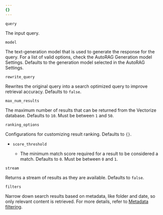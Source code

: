 ```yaml
---
{}
---
```



`query` <Type text="string" /> <MetaInfo text="required" />

The input query.

`model` <Type text="string" /> <MetaInfo text="optional" />

The text-generation model that is used to generate the response for the query. For a list of valid options, check the AutoRAG Generation model Settings. Defaults to the generation model selected in the AutoRAG Settings.

`rewrite_query` <Type text="boolean" /> <MetaInfo text="optional" />

Rewrites the original query into a search optimized query to improve retrieval accuracy. Defaults to `false`.

`max_num_results` <Type text="number" /> <MetaInfo text="optional" />

The maximum number of results that can be returned from the Vectorize database. Defaults to `10`. Must be between `1` and `50`.

`ranking_options` <Type text="object" /> <MetaInfo text="optional" />

Configurations for customizing result ranking. Defaults to `{}`.

- `score_threshold` <Type text="number" /> <MetaInfo text="optional" />
  - The minimum match score required for a result to be considered a match. Defaults to `0`. Must be between `0` and `1`.

`stream` <Type text="boolean" /> <MetaInfo text="optional" />

Returns a stream of results as they are available. Defaults to `false`.

`filters` <Type text="object" /> <MetaInfo text="optional" />

Narrow down search results based on metadata, like folder and date, so only relevant content is retrieved. For more details, refer to [Metadata filtering](/autorag/configuration/metadata/).
